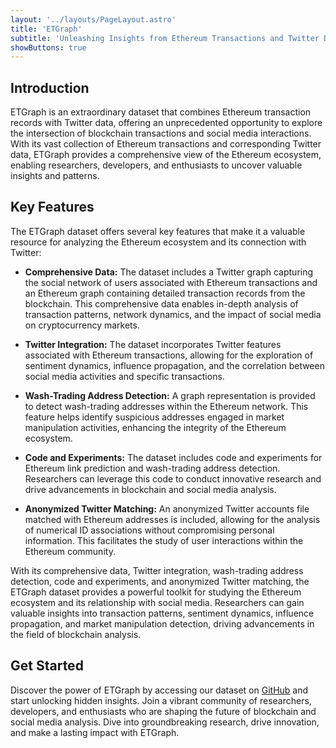 ```yaml
---
layout: '../layouts/PageLayout.astro'
title: 'ETGraph'
subtitle: 'Unleashing Insights from Ethereum Transactions and Twitter Data'
showButtons: true
---
```


## Introduction

ETGraph is an extraordinary dataset that combines Ethereum transaction records
with Twitter data, offering an unprecedented opportunity to explore the
intersection of blockchain transactions and social media interactions. With its
vast collection of Ethereum transactions and corresponding Twitter data,
ETGraph provides a comprehensive view of the Ethereum ecosystem, enabling
researchers, developers, and enthusiasts to uncover valuable insights and
patterns.

## Key Features

The ETGraph dataset offers several key features that make it a valuable resource for analyzing the Ethereum ecosystem and its connection with Twitter:

- **Comprehensive Data:** The dataset includes a Twitter graph capturing the social network of users associated with Ethereum transactions and an Ethereum graph containing detailed transaction records from the blockchain. This comprehensive data enables in-depth analysis of transaction patterns, network dynamics, and the impact of social media on cryptocurrency markets.

- **Twitter Integration:** The dataset incorporates Twitter features associated with Ethereum transactions, allowing for the exploration of sentiment dynamics, influence propagation, and the correlation between social media activities and specific transactions.

- **Wash-Trading Address Detection:** A graph representation is provided to detect wash-trading addresses within the Ethereum network. This feature helps identify suspicious addresses engaged in market manipulation activities, enhancing the integrity of the Ethereum ecosystem.

- **Code and Experiments:** The dataset includes code and experiments for Ethereum link prediction and wash-trading address detection. Researchers can leverage this code to conduct innovative research and drive advancements in blockchain and social media analysis.

- **Anonymized Twitter Matching:** An anonymized Twitter accounts file matched with Ethereum addresses is included, allowing for the analysis of numerical ID associations without compromising personal information. This facilitates the study of user interactions within the Ethereum community.

With its comprehensive data, Twitter integration, wash-trading address detection, code and experiments, and anonymized Twitter matching, the ETGraph dataset provides a powerful toolkit for studying the Ethereum ecosystem and its relationship with social media. Researchers can gain valuable insights into transaction patterns, sentiment dynamics, influence propagation, and market manipulation detection, driving advancements in the field of blockchain analysis.


## Get Started

Discover the power of ETGraph by accessing our dataset on <a href={import.meta.env.PUBLIC_GITHUB_URL} target="_blank">GitHub</a> and start unlocking
hidden insights. Join a vibrant community of researchers, developers, and
enthusiasts who are shaping the future of blockchain and social media analysis.
Dive into groundbreaking research, drive innovation, and make a lasting impact
with ETGraph.

